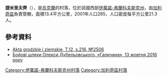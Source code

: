 {{coord|49|6|27|N|24|35|44|E|scale:30000|display=title}}

'''捷米里夫齊'''（{{lang-uk|Темирівці}}），是[[烏克蘭|烏克蘭]]的村落，位於該國西部[[伊萬諾-弗蘭科夫斯克州|伊萬諾-弗蘭科夫斯克州]]，由[[加利奇區_(烏克蘭)|加利奇區]]負責管轄，面積13.4平方公里，2001年人口285，人口密度每平方公里21.3人。

==參考資料==
*[http://polona.pl/item/665606/118/ Akta grodzkie i ziemskie, T.12, s.216, №2506]
*[http://www.galychyna.if.ua/publication/ukrainism/boiovi-shljakhi-oleksi-dubelovskogo/ Бойові шляхи Олекси Дубельовського, «Галичина», 13 жовтня 2016 року] {{Wayback|url=http://www.galychyna.if.ua/publication/ukrainism/boiovi-shljakhi-oleksi-dubelovskogo/ |date=20180531125706 }}

{{DEFAULTSORT:Темирівці}}
[[Category:伊萬諾-弗蘭科夫斯克州村落|Category:伊萬諾-弗蘭科夫斯克州村落]]
[[Category:加利奇區村落|Category:加利奇區村落]]


{{IvanoFrankivsk-geo-stub}}
